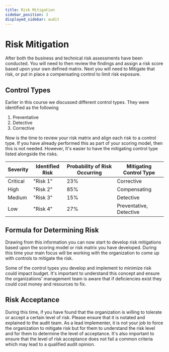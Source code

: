 ```yaml
---
title: Risk Mitigation
sidebar_position: 3
displayed_sidebar: audit
---
```


# Risk Mitigation

After both the business and technical risk assessments have been conducted. You will need to then review the findings and assign a risk score based upon your own defined matrix. Next you will need to Mitigate that risk, or put in place a compensating control to limit risk exposure.

## Control Types

Earlier in this course we discussed different control types. They were identified as the following

1. Preventative
1. Detective
1. Corrective

Now is the time to review your risk matrix and align each risk to a control type. If you have already performed this as part of your scoring model, then this is not needed. However, It's easier to have the mitigating control type listed alongside the risks.

| **Severity** | **Identified Risk** | **Probability of Risk Occurring** | **Mitigating Control Type** |
| ------------ | ------------------- | --------------------------------- | --------------------------- |
| Critical     | "Risk 1"            | 23%                               | Corrective                  |
| High         | "Risk 2"            | 85%                               | Compensating                |
| Medium       | "Risk 3"            | 15%                               | Detective                   |
| Low          | "Risk 4"            | 27%                               | Preventative, Detective     |

## Formula for Determining Risk

Drawing from this information you can now start to develop risk mitigations based upon the scoring model or risk matrix you have developed. During this time your main focus will be working with the organization to come up with controls to mitigate the risk.

Some of the control types you develop and implement to minimize risk could impact budget. It's important to understand this concept and ensure the organizations' management team is aware that if deficiencies exist they could cost money and resources to fix.

## Risk Acceptance

During this time, if you have found that the organization is willing to tolerate or accept a certain level of risk. Please ensure that it is notated and explained to the audit team. As a lead implementer, it is not your job to force the organization to mitigate risk but for them to understand the risk level and for them to determine the level of acceptance. It's also important to ensure that the level of risk acceptance does not fail a common criteria which may lead to a qualified audit opinion.